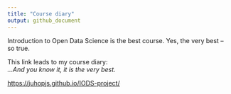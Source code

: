 ```yaml
---
title: "Course diary"
output: github_document
---
```


Introduction to Open Data Science is the best course. Yes, the very best -- so true.

This link leads to my course diary:  
*...And you know it, it is the very best.*

<https://juhopjs.github.io/IODS-project/>

